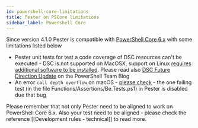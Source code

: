 ```yaml
---
id: powershell-core-limitations
title: Pester on PSCore limitations
sidebar_label: Powershell Core
---
```


Since version 4.1.0 Pester is compatible with [PowerShell Core 6.x](https://github.com/powershell/powershell) with some limitations listed below

- Pester unit tests for test a code coverage of DSC resources can't be executed - DSC is not supported on MacOSX, support on Linux [requires additional software to be installed](https://docs.microsoft.com/en-us/powershell/dsc/lnxgettingstarted). Please read also [DSC Future Direction Update](https://blogs.msdn.microsoft.com/powershell/2017/09/12/dsc-future-direction-update/) on the PowerShell Team Blog
- An error ```call depth overflow``` on macOS - [please check](https://github.com/PowerShell/PowerShell/issues/4268) - the one failing test (in the file Functions/Assertions/Be.Tests.ps1) in Pester is disabled due that bug

Please remember that not only Pester need to be aligned to work on PowerShell Core 6.x. Also your test need to be aligned - please check the reference [[Development rules - technical]] to read more.
